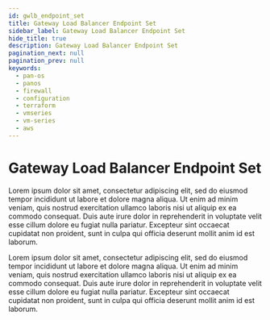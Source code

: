 ```yaml
---
id: gwlb_endpoint_set
title: Gateway Load Balancer Endpoint Set
sidebar_label: Gateway Load Balancer Endpoint Set
hide_title: true
description: Gateway Load Balancer Endpoint Set
pagination_next: null
pagination_prev: null
keywords:
  - pan-os
  - panos
  - firewall
  - configuration
  - terraform
  - vmseries
  - vm-series
  - aws
---
```


# Gateway Load Balancer Endpoint Set

Lorem ipsum dolor sit amet, consectetur adipiscing elit, sed do eiusmod tempor incididunt ut labore et dolore magna aliqua. Ut enim ad minim veniam, quis nostrud exercitation ullamco laboris nisi ut aliquip ex ea commodo consequat. Duis aute irure dolor in reprehenderit in voluptate velit esse cillum dolore eu fugiat nulla pariatur. Excepteur sint occaecat cupidatat non proident, sunt in culpa qui officia deserunt mollit anim id est laborum.

Lorem ipsum dolor sit amet, consectetur adipiscing elit, sed do eiusmod tempor incididunt ut labore et dolore magna aliqua. Ut enim ad minim veniam, quis nostrud exercitation ullamco laboris nisi ut aliquip ex ea commodo consequat. Duis aute irure dolor in reprehenderit in voluptate velit esse cillum dolore eu fugiat nulla pariatur. Excepteur sint occaecat cupidatat non proident, sunt in culpa qui officia deserunt mollit anim id est laborum.

